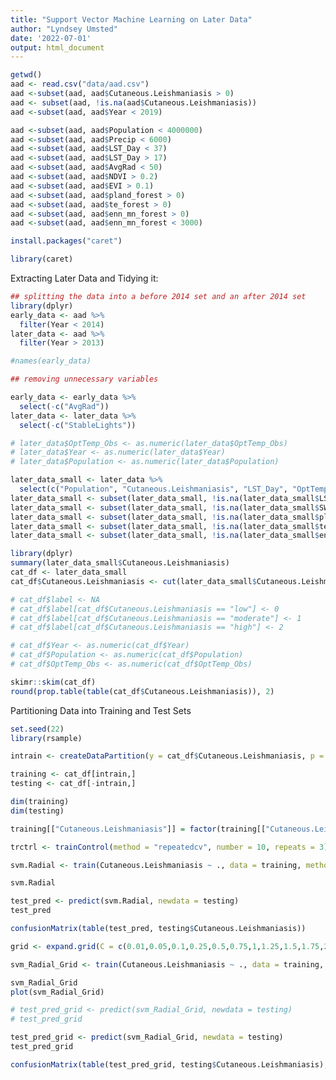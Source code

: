 ```yaml
---
title: "Support Vector Machine Learning on Later Data"
author: "Lyndsey Umsted"
date: '2022-07-01'
output: html_document
---
```



```r
getwd()
aad <- read.csv("data/aad.csv")
aad <-subset(aad, aad$Cutaneous.Leishmaniasis > 0)
aad <- subset(aad, !is.na(aad$Cutaneous.Leishmaniasis))
aad <-subset(aad, aad$Year < 2019)
```

```r
aad <-subset(aad, aad$Population < 4000000)
aad <-subset(aad, aad$Precip < 6000)
aad <-subset(aad, aad$LST_Day < 37)
aad <-subset(aad, aad$LST_Day > 17)
aad <-subset(aad, aad$AvgRad < 50)
aad <-subset(aad, aad$NDVI > 0.2)
aad <-subset(aad, aad$EVI > 0.1)
aad <-subset(aad, aad$pland_forest > 0)
aad <-subset(aad, aad$te_forest > 0)
aad <-subset(aad, aad$enn_mn_forest > 0)
aad <-subset(aad, aad$enn_mn_forest < 3000)
```


```r
install.packages("caret")
```

```r
library(caret)
```



Extracting Later Data and Tidying it:
```r
## splitting the data into a before 2014 set and an after 2014 set
library(dplyr)
early_data <- aad %>%
  filter(Year < 2014)
later_data <- aad %>%
  filter(Year > 2013)

#names(early_data)

## removing unnecessary variables

early_data <- early_data %>%
  select(-c("AvgRad"))
later_data <- later_data %>%
  select(-c("StableLights"))

# later_data$OptTemp_Obs <- as.numeric(later_data$OptTemp_Obs)
# later_data$Year <- as.numeric(later_data$Year)
# later_data$Population <- as.numeric(later_data$Population)

later_data_small <- later_data %>%
  select(c("Population", "Cutaneous.Leishmaniasis", "LST_Day", "OptTemp_Obs", "NDVI", "EVI", "Precip", "AvgRad", "SWOccurrence", "pland_forest", "te_forest", "enn_mn_forest"))
later_data_small <- subset(later_data_small, !is.na(later_data_small$LST_Day))
later_data_small <- subset(later_data_small, !is.na(later_data_small$SWOccurrence))
later_data_small <- subset(later_data_small, !is.na(later_data_small$pland_forest))
later_data_small <- subset(later_data_small, !is.na(later_data_small$te_forest))
later_data_small <- subset(later_data_small, !is.na(later_data_small$enn_mn_forest))

```

```r
library(dplyr)
summary(later_data_small$Cutaneous.Leishmaniasis)
cat_df <- later_data_small
cat_df$Cutaneous.Leishmaniasis <- cut(later_data_small$Cutaneous.Leishmaniasis, breaks = c(0, 0.54770, 10^3), labels = c("low", "high")) # 50th percentile

# cat_df$label <- NA
# cat_df$label[cat_df$Cutaneous.Leishmaniasis == "low"] <- 0
# cat_df$label[cat_df$Cutaneous.Leishmaniasis == "moderate"] <- 1
# cat_df$label[cat_df$Cutaneous.Leishmaniasis == "high"] <- 2

# cat_df$Year <- as.numeric(cat_df$Year)
# cat_df$Population <- as.numeric(cat_df$Population)
# cat_df$OptTemp_Obs <- as.numeric(cat_df$OptTemp_Obs)
```

```r
skimr::skim(cat_df)
round(prop.table(table(cat_df$Cutaneous.Leishmaniasis)), 2)
```

Partitioning Data into Training and Test Sets
```r
set.seed(22)
library(rsample)

intrain <- createDataPartition(y = cat_df$Cutaneous.Leishmaniasis, p = 0.7, list = FALSE)

training <- cat_df[intrain,]
testing <- cat_df[-intrain,]

dim(training)
dim(testing)

training[["Cutaneous.Leishmaniasis"]] = factor(training[["Cutaneous.Leishmaniasis"]])

trctrl <- trainControl(method = "repeatedcv", number = 10, repeats = 3)

svm.Radial <- train(Cutaneous.Leishmaniasis ~ ., data = training, method = "svmRadial", trControl = trctrl, preProcess = c("center", "scale"), tuneLength = 10)

svm.Radial

```

```r
test_pred <- predict(svm.Radial, newdata = testing)
test_pred

confusionMatrix(table(test_pred, testing$Cutaneous.Leishmaniasis))
```


```r
grid <- expand.grid(C = c(0.01,0.05,0.1,0.25,0.5,0.75,1,1.25,1.5,1.75,2,5), sigma = c(0, 0.05, 0.1, 0.25, 0.5, 0.75, 1, 2, 5))

svm_Radial_Grid <- train(Cutaneous.Leishmaniasis ~ ., data = training, method = "svmRadial", trControl = trctrl, preProcess = c("center", "scale"), tuneGrid = grid, tuneLength = 10)

svm_Radial_Grid
plot(svm_Radial_Grid)
```

```r
# test_pred_grid <- predict(svm_Radial_Grid, newdata = testing)
# test_pred_grid

test_pred_grid <- predict(svm_Radial_Grid, newdata = testing)
test_pred_grid

confusionMatrix(table(test_pred_grid, testing$Cutaneous.Leishmaniasis), positive = 'high')
```


